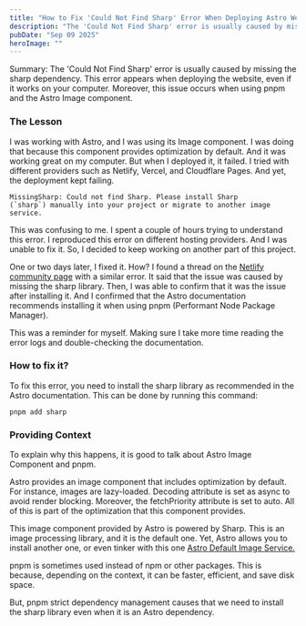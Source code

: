 ---
title: "How to Fix 'Could Not Find Sharp' Error When Deploying Astro Websites"
description: "The 'Could Not Find Sharp' error is usually caused by missing the sharp dependency. This error appears when deploying the website, even if it works on your computer. Moreover, this issue occurs when using pnpm and the Astro Image component."
pubDate: "Sep 09 2025"
heroImage: ""
---

Summary: The 'Could Not Find Sharp' error is usually caused by missing the sharp dependency. This error appears when deploying the website, even if it works on your computer. Moreover, this issue occurs when using pnpm and the Astro Image component.

### The Lesson

I was working with Astro, and I was using its Image component. I was doing that because this component provides optimization by default. And it was working great on my computer. But when I deployed it, it failed. I tried with different providers such as Netlify, Vercel, and Cloudflare Pages. And yet, the deployment kept failing.

```text
MissingSharp: Could not find Sharp. Please install Sharp
(`sharp`) manually into your project or migrate to another image service.
```

This was confusing to me. I spent a couple of hours trying to understand this
error. I reproduced this error on different hosting providers. And I was unable
to fix it. So, I decided to keep working on another part of this project.

One or two days later, I fixed it. How? I found a thread on the [Netlify community page](https://answers.netlify.com/t/could-not-find-sharp/121098) with a similar error. It said that the issue was caused by missing the sharp library. Then, I was able to confirm that it was the issue after installing it. And I confirmed that the Astro documentation recommends installing it when using pnpm (Performant Node Package Manager).

This was a reminder for myself. Making sure I take more time reading the error
logs and double-checking the documentation.

### How to fix it?

To fix this error, you need to install the sharp library as recommended in the
Astro documentation. This can be done by running this command:

```shell
pnpm add sharp
```

### Providing Context

To explain why this happens, it is good to talk about Astro Image Component and
pnpm.

Astro provides an image component that includes optimization by default. For
instance, images are lazy-loaded. Decoding attribute is set as async to avoid
render blocking. Moreover, the fetchPriority attribute is set to auto. All of
this is part of the optimization that this component provides.

This image component provided by Astro is powered by Sharp. This is an image
processing library, and it is the default one. Yet, Astro allows you to install
another one, or even tinker with this one [Astro Default Image Service.](https://docs.astro.build/en/guides/images/#default-image-service)

pnpm is sometimes used instead of npm or other packages. This is because, depending on the context, it can be faster, efficient, and save disk space.

But, pnpm strict dependency management causes that we need to install the sharp
library even when it is an Astro dependency.
